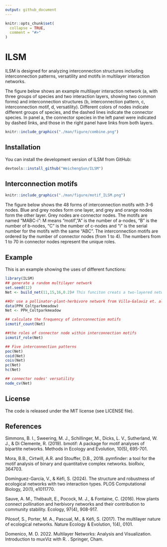 ```yaml
---
output: github_document
---
```


<!-- README.md is generated from README.Rmd. Please edit that file -->

```r
knitr::opts_chunk$set(
  collapse = TRUE,
  comment = "#>"
)
```

# ILSM

<!-- badges: start -->

<!-- badges: end -->

ILSM is designed for analyzing interconnection structures including interconnection patterns, versatility and motifs in multilayer interaction networks.

The figure below shows an example multilayer interaction network (a, with three groups of species and two interaction layers, showing two common forms) and interconnection structures (b, interconnection pattern, c, interconnection motif, d, versatility). Different colors of nodes indicate different groups of species, and the dashed lines indicate the connector species. In panel a, the connector species in the left panel were indicated by dashed links, and those in the right panel have links from both layers.

```r
knitr::include_graphics("./man/figure/combine.png")
```

## Installation

You can install the development version of ILSM from GitHub:

```r
devtools::install_github("WeichengSun/ILSM")
```

## Interconnection motifs

```r
knitr::include_graphics("./man/figure/motif_ILSM.png")
```

The figure below shows the 48 forms of interconnection motifs with 3-6 nodes. Blue and grey nodes form one layer, and grey and orange nodes form the other layer. Grey nodes are connector nodes. The motifs are named "MABC-i": M means "motif',"A" is the number of a-nodes, "B" is the number of b-nodes, "C" is the number of c-nodes and "i" is the serial number for the motifs with the same "ABC". The interconnection motifs are ordered by the number of connector nodes (from 1 to 4). The numbers from 1 to 70 in connector nodes represent the unique roles.

## Example

This is an example showing the uses of different functions:

```r
library(ILSM)
## generate a random multilayer network
set.seed(12)
Net <- build_net(11,15,16,0.2)# This funciton creats a two-layered network with 11,15, 16 nodes in three groups and the connectance is 0.2 

##Or use a pollinator-plant-herbivore network from Villa-Galaviz et. al. 2020. Journal of Animal Ecology.
data(PPH_Coltparkmeadow)
Net <- PPH_Coltparkmeadow

## calculate the frequency of interconnection motifs
icmotif_count(Net)

##the roles of connector node within interconnection motifs
icmotif_role(Net)

## Five interconnection patterns
poc(Net)
coid(Net)
cois(Net)
pc(Net)
hc(Net)

## connector nodes' versatility
node_cv(Net)
```

## License

The code is released under the MIT license (see LICENSE file).

## References

Simmons, B. I., Sweering, M. J., Schillinger, M., Dicks, L. V., Sutherland, W. J., & Di Clemente, R. (2019). bmotif: A package for motif analyses of bipartite networks. Methods in Ecology and Evolution, 10(5), 695-701.

Mora, B.B., Cirtwill, A.R. and Stouffer, D.B., 2018. pymfinder: a tool for the motif analysis of binary and quantitative complex networks. bioRxiv, 364703.

Domínguez-García, V., & Kéfi, S. (2024). The structure and robustness of ecological networks with two interaction types. PLOS Computational Biology, 20(1), e1011770.

Sauve, A. M., Thébault, E., Pocock, M. J., & Fontaine, C. (2016). How plants connect pollination and herbivory networks and their contribution to community stability. Ecology, 97(4), 908-917.

Pilosof, S., Porter, M. A., Pascual, M., & Kéfi, S. (2017). The multilayer nature of ecological networks. Nature Ecology & Evolution, 1(4), 0101.

Domenico, M. D. 2022. Multilayer Networks: Analysis and Visualization. Introduction to muxViz with R. . Springer, Cham.
